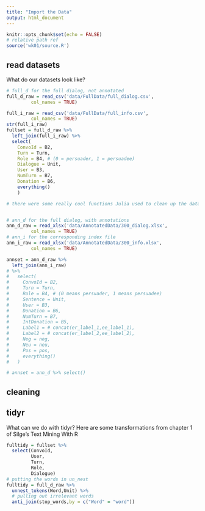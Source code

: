 ```yaml
---
title: "Import the Data"
output: html_document
---
```


```r
knitr::opts_chunk$set(echo = FALSE)
# relative path ref
source('wk01/source.R')
```

## read datasets
What do our datasets look like?
```r
# full_d for the full dialog, not annotated
full_d_raw = read_csv('data/FullData/full_dialog.csv',
         col_names = TRUE)

full_i_raw = read_csv('data/FullData/full_info.csv',
         col_names = TRUE)
str(full_i_raw)
fullset = full_d_raw %>% 
  left_join(full_i_raw) %>% 
  select(
    ConvoId = B2,
    Turn = Turn,
    Role = B4, # (0 = persuader, 1 = persuadee)
    Dialogue = Unit,
    User = B3,
    NumTurn = B7,
    Donation = B6,
    everything()
    )

# there were some really cool functions Julia used to clean up the data. One for smushing the two colums in the annotated set together, and one to get rid of the ".x" on the end of the identity variables. and a very cool funtion for looking at summary things


# ann_d for the full dialog, with annotations
ann_d_raw = read_xlsx('data/AnnotatedData/300_dialog.xlsx',
         col_names = TRUE)
# ann_i for the corresponding index file
ann_i_raw = read_xlsx('data/AnnotatedData/300_info.xlsx',
         col_names = TRUE)

annset = ann_d_raw %>% 
  left_join(ann_i_raw) 
# %>% 
#   select(
#     ConvoId = B2,
#     Turn = Turn,
#     Role = B4, # (0 means persuader, 1 means persuadee)
#     Sentence = Unit,
#     User = B3,
#     Donation = B6,
#     NumTurn = B7,
#     IntDonation = B5,
#     Label1 = # concat(er_label_1,ee_label_1),
#     Label2 = # concat(er_label_2,ee_label_2),
#     Neg = neg,
#     Neu = neu,
#     Pos = pos,
#     everything()
#   )

# annset = ann_d %>% select()


```

## cleaning

## tidyr

What can we do with tidyr? Here are some transformations from chapter 1 of Silge's Text Mining With R  
```r

fulltidy = fullset %>% 
  select(ConvoId,
         User,
         Turn,
         Role,
         Dialogue) 
# putting the words in un_nest
fulltidy = full_d_raw %>% 
  unnest_tokens(Word,Unit) %>% 
  # pulling out irrelevant words
  anti_join(stop_words,by = c("Word" = "word"))

```
